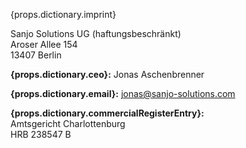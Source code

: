 
<FirstHeader>{props.dictionary.imprint}</FirstHeader>

Sanjo Solutions UG (haftungsbeschränkt)<br/>
Aroser Allee 154<br/>
13407 Berlin

**{props.dictionary.ceo}:** Jonas Aschenbrenner

**{props.dictionary.email}:** jonas@sanjo-solutions.com

**{props.dictionary.commercialRegisterEntry}:**<br/>
Amtsgericht Charlottenburg<br/>
HRB 238547 B
